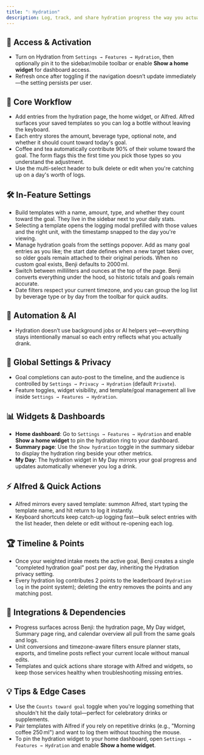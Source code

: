 ```yaml
---
title: "💧 Hydration"
description: Log, track, and share hydration progress the way you actually drink
---
```


## 🚪 Access & Activation

- Turn on Hydration from `Settings → Features → Hydration`, then optionally pin it to the sidebar/mobile toolbar or enable **Show a home widget** for dashboard access.
- Refresh once after toggling if the navigation doesn’t update immediately—the setting persists per user.

## 🧭 Core Workflow

- Add entries from the hydration page, the home widget, or Alfred. Alfred surfaces your saved templates so you can log a bottle without leaving the keyboard.
- Each entry stores the amount, beverage type, optional note, and whether it should count toward today's goal.
- Coffee and tea automatically contribute 90% of their volume toward the goal. The form flags this the first time you pick those types so you understand the adjustment.
- Use the multi-select header to bulk delete or edit when you're catching up on a day's worth of logs.

## 🛠️ In-Feature Settings

- Build templates with a name, amount, type, and whether they count toward the goal. They live in the sidebar next to your daily stats.
- Selecting a template opens the logging modal prefilled with those values and the right unit, with the timestamp snapped to the day you're viewing.
- Manage hydration goals from the settings popover. Add as many goal entries as you like; the start date defines when a new target takes over, so older goals remain attached to their original periods. When no custom goal exists, Benji defaults to 2000 ml.
- Switch between milliliters and ounces at the top of the page. Benji converts everything under the hood, so historic totals and goals remain accurate.
- Date filters respect your current timezone, and you can group the log list by beverage type or by day from the toolbar for quick audits.

## 🤖 Automation & AI

- Hydration doesn’t use background jobs or AI helpers yet—everything stays intentionally manual so each entry reflects what you actually drank.

## 🔐 Global Settings & Privacy

- Goal completions can auto-post to the timeline, and the audience is controlled by `Settings → Privacy → Hydration` (default `Private`).
- Feature toggles, widget visibility, and template/goal management all live inside `Settings → Features → Hydration`.

## 📊 Widgets & Dashboards

- **Home dashboard**: Go to `Settings → Features → Hydration` and enable **Show a home widget** to pin the hydration ring to your dashboard.
- **Summary page**: Use the `Show hydration` toggle in the summary sidebar to display the hydration ring beside your other metrics.
- **My Day**: The hydration widget in My Day mirrors your goal progress and updates automatically whenever you log a drink.

## ⚡ Alfred & Quick Actions

- Alfred mirrors every saved template: summon Alfred, start typing the template name, and hit return to log it instantly.
- Keyboard shortcuts keep catch-up logging fast—bulk select entries with the list header, then delete or edit without re-opening each log.

## 🏆 Timeline & Points

- Once your weighted intake meets the active goal, Benji creates a single "completed hydration goal" post per day, inheriting the Hydration privacy setting.
- Every hydration log contributes 2 points to the leaderboard (`Hydration log` in the point system); deleting the entry removes the points and any matching post.

## 🔗 Integrations & Dependencies

- Progress surfaces across Benji: the hydration page, My Day widget, Summary page ring, and calendar overview all pull from the same goals and logs.
- Unit conversions and timezone-aware filters ensure planner stats, exports, and timeline posts reflect your current locale without manual edits.
- Templates and quick actions share storage with Alfred and widgets, so keep those services healthy when troubleshooting missing entries.

## 💡 Tips & Edge Cases

- Use the `Counts toward goal` toggle when you're logging something that shouldn't hit the daily total—perfect for celebratory drinks or supplements.
- Pair templates with Alfred if you rely on repetitive drinks (e.g., "Morning coffee 250 ml") and want to log them without touching the mouse.
- To pin the hydration widget to your home dashboard, open `Settings → Features → Hydration` and enable **Show a home widget**.
